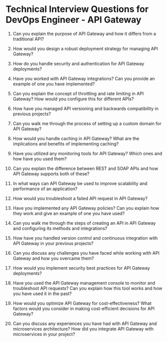 

# Technical Interview Questions for DevOps Engineer - API Gateway

1. Can you explain the purpose of API Gateway and how it differs from a traditional API?

2. How would you design a robust deployment strategy for managing API Gateway?

3. How do you handle security and authentication for API Gateway deployments?

4. Have you worked with API Gateway integrations? Can you provide an example of one you have implemented?

5. Can you explain the concept of throttling and rate limiting in API Gateway? How would you configure this for different APIs?

6. How have you managed API versioning and backwards compatibility in previous projects?

7. Can you walk me through the process of setting up a custom domain for API Gateway?

8. How would you handle caching in API Gateway? What are the implications and benefits of implementing caching?

9. Have you utilized any monitoring tools for API Gateway? Which ones and how have you used them?

10. Can you explain the difference between REST and SOAP APIs and how API Gateway supports both of these?

11. In what ways can API Gateway be used to improve scalability and performance of an application?

12. How would you troubleshoot a failed API request in API Gateway?

13. Have you implemented any API Gateway policies? Can you explain how they work and give an example of one you have used?

14. Can you walk me through the steps of creating an API in API Gateway and configuring its methods and integrations?

15. How have you handled version control and continuous integration with API Gateway in your previous projects?

16. Can you discuss any challenges you have faced while working with API Gateway and how you overcame them?

17. How would you implement security best practices for API Gateway deployments?

18. Have you used the API Gateway management console to monitor and troubleshoot API requests? Can you explain how this tool works and how you have used it in the past?

19. How would you optimize API Gateway for cost-effectiveness? What factors would you consider in making cost-efficient decisions for API Gateway?

20. Can you discuss any experiences you have had with API Gateway and microservices architecture? How did you integrate API Gateway with microservices in your project?